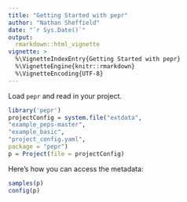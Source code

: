 ```yaml
---
title: "Getting Started with pepr"
author: "Nathan Sheffield"
date: "`r Sys.Date()`"
output: 
  rmarkdown::html_vignette
vignette: >
  %\VignetteIndexEntry{Getting Started with pepr}
  %\VignetteEngine{knitr::rmarkdown}
  %\VignetteEncoding{UTF-8}
---
```


Load `pepr` and read in your project.

```r
library('pepr')
projectConfig = system.file("extdata",
"example_peps-master",
"example_basic",
"project_config.yaml",
package = "pepr")
p = Project(file = projectConfig)
```

Here's how you can access the metadata:

```r
samples(p)
config(p)
```

